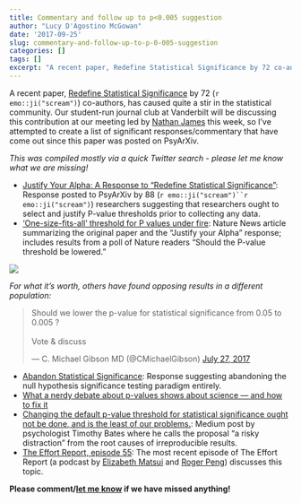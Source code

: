 ```yaml
---
title: Commentary and follow up to p<0.005 suggestion
author: "Lucy D'Agostino McGowan"
date: '2017-09-25'
slug: commentary-and-follow-up-to-p-0-005-suggestion
categories: []
tags: []
excerpt: "A recent paper, Redefine Statistical Significance by 72 co-authors, has caused quite a stir in the statistical community. Our student-run journal club at Vanderbilt will be discussing this contribution at our meeting led by Nathan James this week, so I've attempted to create a list of significant responses/commentary that have come out since this paper was posted on PsyArXiv."
---
```


A recent paper, [Redefine Statistical Significance](https://www.nature.com/articles/s41562-017-0189-z) by 72 (`r emo::ji("scream")`) co-authors, has caused quite a stir in the statistical community. Our student-run journal club at Vanderbilt will be discussing this contribution at our meeting led by [Nathan James](https://twitter.com/nalhsyjones) this week, so I've attempted to create a list of significant responses/commentary that have come out since this paper was posted on PsyArXiv.

*This was compiled mostly via a quick Twitter search - please let me know what we are missing!*


* [Justify Your Alpha: A Response to "Redefine Statistical Significance"](https://psyarxiv.com/9s3y6): Response posted to PsyArXiv by 88 (`r emo::ji("scream")``r emo::ji("scream")`) researchers suggesting that researchers ought to select and justify P-value thresholds prior to collecting any data.  
* ['One-size-fits-all’ threshold for P values under fire](http://www.nature.com/news/one-size-fits-all-threshold-for-p-values-under-fire-1.22625): Nature News article summarizing the original paper and the "Justify your Alpha" response; includes results from a poll of Nature readers "Should the P-value threshold be lowered."

![](../../media/images/2017-09-25/nature-pvalues-19-sept-17.png)

*For what it's worth, others have found opposing results in a different population:*

<blockquote class="twitter-tweet" data-lang="en"><p lang="en" dir="ltr">Should we lower the p-value for statistical significance from 0.05 to 0.005 ?<br><br>Vote &amp; discuss</p>&mdash; C. Michael Gibson MD (@CMichaelGibson) <a href="https://twitter.com/CMichaelGibson/status/890531500076261377">July 27, 2017</a></blockquote> <script async src="//platform.twitter.com/widgets.js" charset="utf-8"></script>

* [Abandon Statistical Significance](http://www.stat.columbia.edu/~gelman/research/unpublished/abandon.pdf): Response suggesting abandoning the null hypothesis significance testing paradigm entirely.  
* [What a nerdy debate about p-values shows about science — and how to fix it](https://www.vox.com/science-and-health/2017/7/31/16021654/p-values-statistical-significance-redefine-0005)  
* [Changing the default p-value threshold for statistical significance ought not be done, and is the least of our problems.](https://medium.com/@timothycbates/changing-the-default-p-value-threshold-for-statistical-significance-ought-not-be-done-in-isolation-3a7ab357b5c1): Medium post by psychologist Timothy Bates where he calls the proposal "a risky distraction" from the root causes of irreproducible results.  
* [The Effort Report, episode 55](http://effortreport.libsyn.com/55-p-value-thresholds-and-establishing-independence): The most recent episode of The Effort Report (a podcast by [Elizabeth Matsui](https://twitter.com/elizabethmatsui) and [Roger Peng](https://twitter.com/rdpeng)) discusses this topic.

**Please comment/[let me know](https://twitter.com/LucyStats) if we have missed anything!**
